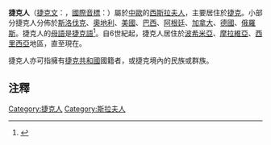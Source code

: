 {{Infobox Ethnic group
|group=捷克人
|image=[[File:MUTTICH_1.JPG|210px]]
|poptime=1000萬-1200萬
|popplace=
{{CZE}}：9,246,784 <small>(2007年)</small><ref>《[[世界概況|世界概況]]》[https://www.cia.gov/library/publications/the-world-factbook/print/ez.html 捷克共和國] {{webarchive|url=https://web.archive.org/web/20080422221744/https://www.cia.gov/library/publications/the-world-factbook/print/ez.html |date=2008-04-22 }}</ref><br />
{{USA}}：1,462,413 <small>(2004年)</small><ref>{{Cite web |url=http://factfinder.census.gov/servlet/ADPTable?_bm=y&-geo_id=01000US&-qr_name=ACS_2004_EST_G00_DP2&-ds_name=ACS_2004_EST_G00_&-_lang=en&-_sse=on |title=United States: Selected Social Characteristics: 2004 |access-date=2008-04-22 |archive-url=https://archive.today/20200211183222/http://factfinder.census.gov/servlet/ADPTable?_bm=y&-geo_id=01000US&-qr_name=ACS_2004_EST_G00_DP2&-ds_name=ACS_2004_EST_G00_&-_lang=en&-_sse=on |archive-date=2020-02-11 |dead-url=yes }}</ref>
<br />
{{BRA}}：518,000<small>(2002年)</small><ref>{{cite web
 |last=Moschella 
 |first=Alexandre 
 |publisher=Editora Globo 
 |title=Edição 214, Um atalho para a Europa 
 |url=http://epoca.globo.com/edic/214/soci1a.htm 
 |accessdate=2008-01-31 
 |deadurl=yes 
 |archiveurl=https://web.archive.org/web/20130703152615/http://epoca.globo.com/edic/214/soci1a.htm 
 |archivedate=2013-07-03 
}}</ref>
<br />
{{CAN}}：79,915 <small>(2001年)</small><ref>{{cite web
| title = Statistics Canada
| url = http://www12.statcan.ca/english/census01/products/highlight/ETO/Table1.cfm?Lang=E&T=501&GV=1&GID=0
| access-date = 2008-04-22
| archive-date = 2013-04-09
| archive-url = https://web.archive.org/web/20130409060848/http://www12.statcan.ca/english/census01/products/highlight/ETO/Table1.cfm?Lang=E&T=501&GV=1&GID=0
| dead-url = no
}}</ref><br />
{{GER}}：20,000 - 50,000<br />
{{SVK}}：46,000<br />
{{ARG}}：38,000<br />
{{AUS}}：21,196<small>(2006年)</small><ref>{{Cite web |url=http://www.censusdata.abs.gov.au/ABSNavigation/prenav/ProductSelect?textversion=false&areacode=0&subaction=-1&action=201&period=2006&collection=census&navmapdisplayed=true&breadcrumb=L& |title=2006 census Data : View by Location |access-date=2008-04-22 |archive-date=2012-03-24 |archive-url=https://web.archive.org/web/20120324170844/http://www.censusdata.abs.gov.au/ABSNavigation/prenav/ProductSelect?textversion=false&areacode=0&subaction=-1&action=201&period=2006&collection=census&navmapdisplayed=true&breadcrumb=L& |dead-url=no }}</ref>
<br />
{{AUT}}: 20,000<br />
{{CHE}}: 20,000<br />
{{UKR}}: 11,000<br />
{{FRA}}: 10,731<br />
{{HRV}}: 10,510<br />
{{ISR}}: 8,000<br />
{{SWE}}: 7,175 <br />
{{GBR}}: 6,000<br />
{{IRL}}: 5,278<ref>[http://www.cso.ie/statistics/placebirthagegroup.htm CSO - Statistics: Persons usually resident and present in the State on Census Night] {{webarchive|url=https://web.archive.org/web/20110812062733/http://www.cso.ie/statistics/placebirthagegroup.htm |date=2011-08-12 }}</ref><br />
{{ESP}}：5,622 <br />
{{RUS}}：5,000 - 6,000<br />
{{NLD}}：3,500<br />
{{ROU}}：3,339<br />
{{POL}}：3,000<br />
{{ZAF}}：2,300<br />
{{SRB}}：2,211 <br />
{{MEX}}：2,000<br />
{{BIH}}: 600 - 1,000<br />
{{BGR}}: 436<br /><br />
'''在{{CZE}}境內'''：<br />
* [[摩爾多瓦人|摩爾多瓦人]]：380,474
* [[西里西亞人|西里西亞人]]：10,878
|langs=[[捷克語|捷克語]]
|rels=[[無宗教|無宗教]]59%、[[天主教|天主教]]26.8%、[[基督新教|基督新教]]2.1%、其他3.3%、未指明8.8%<ref>[http://www.czso.cz/eng/edicniplan.nsf/t/3E0041D4D1/$File/4032060119.pdf 1-19 Population by denomination and sex: as measured by 1921, 1930, 1950, 1991 and 2001 censuses] {{Wayback|url=http://www.czso.cz/eng/edicniplan.nsf/t/3E0041D4D1/$File/4032060119.pdf |date=20070809142930 }}'' ([[PDF|PDF]])；<br /> ''[http://www.czso.cz/eng/edicniplan.nsf/p/4032-06 Czech Demographic Handbook 2006] {{Wayback|url=http://www.czso.cz/eng/edicniplan.nsf/p/4032-06 |date=20070819201126 }}</ref>
|related=其他[[西斯拉夫民族|西斯拉夫民族]]<ref>{{Cite web |url=http://www.britannica.com/ebc/article-9378866?query=slavs&ct= |title=Slav - 簡明大英百科全書 |access-date=2008-04-22 |archive-date=2007-10-21 |archive-url=https://web.archive.org/web/20071021130312/http://www.britannica.com/ebc/article-9378866?query=slavs&ct= |dead-url=no }}</ref>
}}
'''捷克人'''（[[捷克文|捷克文]]：{{lang|cs|Češi}}，[[國際音標|國際音標]]：{{IPA|͡tʃɛʃɪ}}）屬於[[中歐|中歐]]的[[西斯拉夫人|西斯拉夫人]]，主要居住於[[捷克|捷克]]。小部分捷克人分佈於[[斯洛伐克|斯洛伐克]]、[[奧地利|奧地利]]、[[美國|美國]]、[[巴西|巴西]]、[[阿根廷|阿根廷]]、[[加拿大|加拿大]]、[[德國|德國]]、[[俄羅斯|俄羅斯]]。捷克人的[[母語|母語]]是[[捷克語|捷克語]]<ref>{{Cite web |url=http://www.omniglot.com/writing/czech.htm |title=Czech language, alphabet and pronunciation |access-date=2008-04-22 |archive-date=2007-08-09 |archive-url=https://web.archive.org/web/20070809211703/http://www.omniglot.com/writing/czech.htm |dead-url=no }}</ref>。自6世紀起，捷克人居住於[[波希米亞|波希米亞]]、[[摩拉維亞|摩拉維亞]]、[[西里西亞|西里西亞]]地區，直至現在。

捷克人亦可指擁有[[捷克共和國|捷克共和國]]國籍者，或捷克境內的民族或群族。

== 注釋 ==
{{reflist}}


{{Authority control}}
[[Category:捷克人|Category:捷克人]]
[[Category:斯拉夫人|Category:斯拉夫人]]